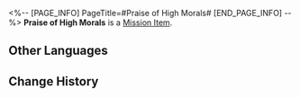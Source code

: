 <%-- [PAGE_INFO]
PageTitle=#Praise of High Morals#
[END_PAGE_INFO] --%>
{{Item Infobox
|id          = 140000
|image       = Item Praise of High Morals.png
|type        = Mission Item
|type2       = Valuable Object
|invCategory = Missions
|rarity      = 1
|effect      = 
|description = In this grand universe, moral standards are materialized into physical form. Thumbs-up approvals aren't a rare sight to behold.<br />What matters is that you are recognized!
}}
'''Praise of High Morals''' is a [[Mission Item]].

==Other Languages==
{{Other Languages
|en   = Praise of High Morals
|zhs  = 崇高道德的赞许
|zht  = 崇高道德的讚許
|ja   = 崇高なる道徳の賞賛
|ko   = 숭고한 도덕의 찬사
|es   = Elogio de la moral
|fr   = Éloge de moralité
|ru   = Похвала высокой морали
|th   = แต้มคุณธรรม
|vi   = Lời Khen Cao Thượng
|de   = Lob der hohen Moral
|id   = Pengakuan Moral Tertinggi
|pt   = Prece de Alta Moral
}}

==Change History==
{{Change History|1.0}}